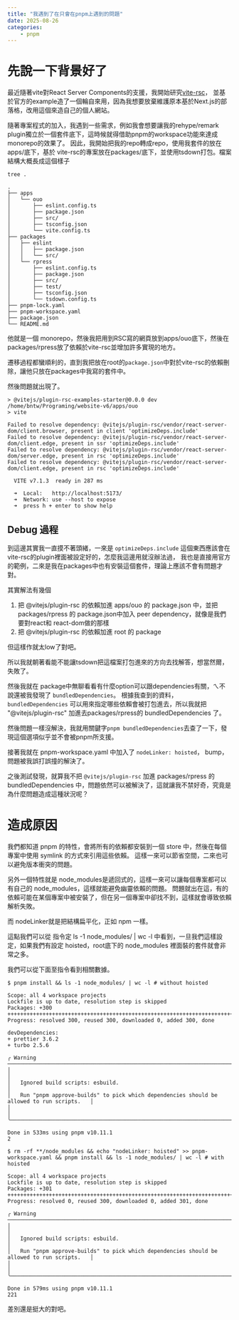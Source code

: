 ```yaml
---
title: "我遇到了在只會在pnpm上遇到的問題"
date: 2025-08-26
categories:
    - pnpm
---
```


# 先說一下背景好了

最近隨著vite對React Server Components的支援，我開始研究[vite-rsc](https://github.com/vitejs/vite-plugin-react/tree/main/packages/plugin-rsc)，
並基於官方的example造了一個輪自來用，因為我想要放棄維護原本基於Next.js的部落格，改用這個來造自己的個人網站。

隨著專案程式的加入，我遇到一些需求，例如我會想要讓我的rehype/remark plugin獨立於一個套件底下，這時候就得借助pnpm的workspace功能來達成monorepo的效果了。
因此，我開始把我的repo轉成repo，使用我套件的放在apps/底下，基於 vite-rsc的專案放在packages/底下，並使用tsdown打包。檔案結構大概長成這個樣子

```fish
tree .

.
├── apps
│   └── ouo
│       ├── eslint.config.ts
│       ├── package.json
│       ├── src/
│       ├── tsconfig.json
│       └── vite.config.ts
├── packages
│   ├── eslint
│   │   ├── package.json
│   │   └── src/
│   └── rpress
│       ├── eslint.config.ts
│       ├── package.json
│       ├── src/
│       ├── test/
│       ├── tsconfig.json
│       └── tsdown.config.ts
├── pnpm-lock.yaml
├── pnpm-workspace.yaml
├── package.json
└── README.md
```
他就是一個 monorepo，然後我把用到RSC寫的網頁放到apps/ouo底下，然後在packages/rpress放了依賴於vite-rsc並增加許多實現的地方。

遷移過程都蠻順利的，直到我把放在root的``package.json``中對於vite-rsc的依賴刪除，讓他只放在packages中我寫的套件中。

然後問題就出現了。

```fish
> @vitejs/plugin-rsc-examples-starter@0.0.0 dev /home/bntw/Programing/website-v6/apps/ouo
> vite

Failed to resolve dependency: @vitejs/plugin-rsc/vendor/react-server-dom/client.browser, present in client 'optimizeDeps.include'
Failed to resolve dependency: @vitejs/plugin-rsc/vendor/react-server-dom/client.edge, present in ssr 'optimizeDeps.include'
Failed to resolve dependency: @vitejs/plugin-rsc/vendor/react-server-dom/server.edge, present in rsc 'optimizeDeps.include'
Failed to resolve dependency: @vitejs/plugin-rsc/vendor/react-server-dom/client.edge, present in rsc 'optimizeDeps.include'

  VITE v7.1.3  ready in 287 ms

  ➜  Local:   http://localhost:5173/
  ➜  Network: use --host to expose
  ➜  press h + enter to show help
```
## Debug 過程

到這邊其實我一直摸不著頭緒，一來是 `optimizeDeps.include` 這個東西應該會在vite-rsc的plugin裡面被設定好的，怎麼我這邊用就沒辦法過，
我也是直接用官方的範例，二來是我在packages中也有安裝這個套件，理論上應該不會有問題才對。


其實解法有幾個
1. 把 @vitejs/plugin-rsc 的依賴加進 apps/ouo 的 package.json 中，並把 packages/rpress 的 package.json中加入 peer dependency，就像是我們要對react和 react-dom做的那樣
2. 把 @vitejs/plugin-rsc 的依賴加進 root 的 package

但這樣作就太low了對吧。

所以我就朝著看能不能讓tsdown把這檔案打包進來的方向去找解答，想當然爾，失敗了。

然後我就在 package中無聊看看有什麼option可以跟dependencies有關，ㄟ不說還被我發現了 ``bundledDependencies``。
根據我查到的資料，``bundledDependencies`` 可以用來指定哪些依賴會被打包進去，所以我就把 "@vitejs/plugin-rsc" 加進去packages/rpress的 bundledDependencies 了。

然後問題一樣沒解決，我就用關鍵字``pnpm bundledDependencies``去查了一下，發現這個選項似乎並不會被pnpm所支援。

接著我就在 pnpm-workspace.yaml 中加入了 ``nodeLinker: hoisted``， bump，問題被我誤打誤撞的解決了。

之後測試發現，就算我不把 ``@vitejs/plugin-rsc`` 加進 packages/rpress 的 bundledDependencies 中，問題依然可以被解決了，這就讓我不禁好奇，究竟是為什麼問題造成這種狀況呢？

# 造成原因

我們都知道 pnpm 的特性，會將所有的依賴都安裝到一個 store 中，然後在每個專案中使用 symlink 的方式來引用這些依賴。
這樣一來可以節省空間，二來也可以避免版本衝突的問題。

另外一個特性就是 node_modules是遞回式的，這樣一來可以讓每個專案都可以有自己的 node_modules，這樣就能避免幽靈依賴的問題。
問題就出在這，有的依賴可能在某個專案中被安裝了，但在另一個專案中卻找不到，這樣就會導致依賴解析失敗。

而 nodeLinker就是把結構扁平化，正如 npm 一樣。

這點我們可以從 指令定 ls -1 node_modules/ | wc -l  中看到，一旦我們這樣設定，如果我們有設定 hoisted，root底下的 node_modules 裡面裝的套件就會非常之多。

我們可以從下面至指令看到相關數據。
```fish
$ pnpm install && ls -1 node_modules/ | wc -l # without hoisted

Scope: all 4 workspace projects
Lockfile is up to date, resolution step is skipped
Packages: +300
+++++++++++++++++++++++++++++++++++++++++++++++++++++++++++++++++++++++++++++++++++++++++++++++++++++++++++++++++++++++++++++++++++++++++++++++++
Progress: resolved 300, reused 300, downloaded 0, added 300, done

devDependencies:
+ prettier 3.6.2
+ turbo 2.5.6

╭ Warning ───────────────────────────────────────────────────────────────────────────────────╮
│                                                                                            │
│   Ignored build scripts: esbuild.                                                          │
│   Run "pnpm approve-builds" to pick which dependencies should be allowed to run scripts.   │
│                                                                                            │
╰────────────────────────────────────────────────────────────────────────────────────────────╯

Done in 533ms using pnpm v10.11.1
2

$ rm -rf **/node_modules && echo "nodeLinker: hoisted" >> pnpm-workspace.yaml && pnpm install && ls -1 node_modules/ | wc -l # with hoisted

Scope: all 4 workspace projects
Lockfile is up to date, resolution step is skipped
Packages: +301
+++++++++++++++++++++++++++++++++++++++++++++++++++++++++++++++++++++++++++++++++++++++++++++++++++++++++++++++++++++++++++++++++++++++++++++++++
Progress: resolved 0, reused 300, downloaded 0, added 301, done

╭ Warning ───────────────────────────────────────────────────────────────────────────────────╮
│                                                                                            │
│   Ignored build scripts: esbuild.                                                          │
│   Run "pnpm approve-builds" to pick which dependencies should be allowed to run scripts.   │
│                                                                                            │
╰────────────────────────────────────────────────────────────────────────────────────────────╯

Done in 579ms using pnpm v10.11.1
221
```
差別還是挺大的對吧。